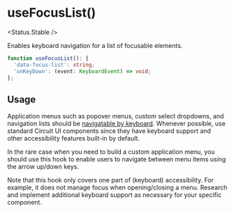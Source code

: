 
<Meta of={Stories} />

# useFocusList()

<Status.Stable />

Enables keyboard navigation for a list of focusable elements.

<Story of={Stories.Example} />

```ts
function useFocusList(): {
  'data-focus-list': string;
  'onKeyDown': (event: KeyboardEvent) => void;
};
```

## Usage

Application menus such as popover menus, custom select dropdowns, and navigation lists should be [navigatable by keyboard](https://inclusive-components.design/menus-menu-buttons/#keyboardandfocusbehavior). Whenever possible, use standard Circuit UI components since they have keyboard support and other accessibility features built-in by default.

In the rare case when you need to build a custom application menu, you should use this hook to enable users to navigate between menu items using the arrow up/down keys.

Note that this hook only covers one part of (keyboard) accessibility. For example, it does not manage focus when opening/closing a menu. Research and implement additional keyboard support as necessary for your specific component.
